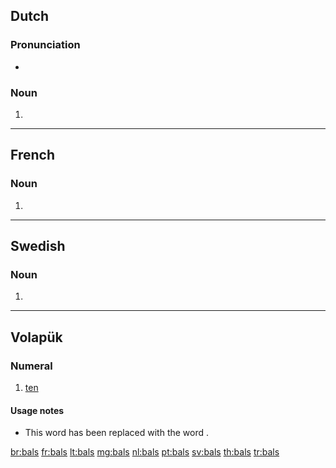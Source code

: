 {{also|bāls}}
==Dutch==

===Pronunciation===
* {{audio|Nl-bals.ogg|Audio}}

===Noun===
{{head|nl}}

# {{nl-noun form of|pl|bal}}

----

==French==

===Noun===
{{head|fr|plural}} {{m-p}}

# {{plural of|bal|lang=fr}}

----

==Swedish==

===Noun===
{{head|sv|noun form}}

# {{sv-noun-form-indef-gen|bal}}

----

==Volapük==

===Numeral===
{{head|vo|numeral}}

# {{context|obsolete|lang=vo}} [[ten]]

====Usage notes====
* This word has been replaced with the word {{term|deg|lang=vo}}.

[[br:bals]]
[[fr:bals]]
[[lt:bals]]
[[mg:bals]]
[[nl:bals]]
[[pt:bals]]
[[sv:bals]]
[[th:bals]]
[[tr:bals]]